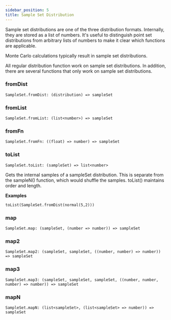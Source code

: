 ```yaml
---
sidebar_position: 5
title: Sample Set Distribution
---
```


Sample set distributions are one of the three distribution formats. Internally, they are stored as a list of numbers. It's useful to distinguish point set distributions from arbitrary lists of numbers to make it clear which functions are applicable.

Monte Carlo calculations typically result in sample set distributions.

All regular distribution function work on sample set distributions. In addition, there are several functions that only work on sample set distributions.

### fromDist

```
SampleSet.fromDist: (distribution) => sampleSet
```

### fromList

```
SampleSet.fromList: (list<number>) => sampleSet
```

### fromFn

```
SampleSet.fromFn: ((float) => number) => sampleSet
```

### toList

```
SampleSet.toList: (sampleSet) => list<number>
```

Gets the internal samples of a sampleSet distribution. This is separate from the sampleN() function, which would shuffle the samples. toList() maintains order and length.

**Examples**

```
toList(SampleSet.fromDist(normal(5,2)))
```

### map

```
SampleSet.map: (sampleSet, (number => number)) => sampleSet
```

### map2

```
SampleSet.map2: (sampleSet, sampleSet, ((number, number) => number)) => sampleSet
```

### map3

```
SampleSet.map3: (sampleSet, sampleSet, sampleSet, ((number, number, number) => number)) => sampleSet
```

### mapN

```
SampleSet.mapN: (list<sampleSet>, (list<sampleSet> => number)) => sampleSet
```
